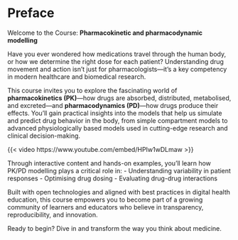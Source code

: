 # Preface {.unnumbered}

Welcome to the Course: **Pharmacokinetic and pharmacodynamic modelling**

Have you ever wondered how medications travel through the human body, or how we determine the right dose for each patient? Understanding drug movement and action isn’t just for pharmacologists—it’s a key competency in modern healthcare and biomedical research.

This course invites you to explore the fascinating world of **pharmacokinetics (PK)**—how drugs are absorbed, distributed, metabolised, and excreted—and **pharmacodynamics (PD)**—how drugs produce their effects. You'll gain practical insights into the models that help us simulate and predict drug behavior in the body, from simple compartment models to advanced physiologically based models used in cutting-edge research and clinical decision-making.

<!-- {{< video ./videos/intro.mp4>}}-->
{{< video https://www.youtube.com/embed/HPIw1wDLmaw >}}


Through interactive content and hands-on examples, you'll learn how PK/PD modelling plays a critical role in:
- Understanding variability in patient responses
- Optimising drug dosing
- Evaluating drug-drug interactions



Built with open technologies and aligned with best practices in digital health education, this course empowers you to become part of a growing community of learners and educators who believe in transparency, reproducibility, and innovation.

Ready to begin? Dive in and transform the way you think about medicine.

<!--
::: {layout-ncol=2}

![Invidivual responses to drugs.](./images/individuality.png ){#fig-individuality width=100%}

:::
-->
